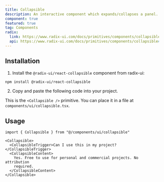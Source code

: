 ```yaml
---
title: Collapsible
description: An interactive component which expands/collapses a panel.
component: true
featured: true
tag: Components
radix:
  link: https://www.radix-ui.com/docs/primitives/components/collapsible
  api: https://www.radix-ui.com/docs/primitives/components/collapsible#api-reference
---
```


<ComponentExample src="src/components/examples/CollapsibleDemo.tsx">
  <CollapsibleDemo />
</ComponentExample>

## Installation

1. Install the `@radix-ui/react-collapsible` component from radix-ui:

```bash
npm install @radix-ui/react-collapsible
```

2. Copy and paste the following code into your project.

<ComponentSource src="src/components/ui/Collapsible.tsx" />

<Callout>

This is the `<Collapsible />` primitive. You can place it in a file at `components/ui/collapsible.tsx`.

</Callout>

## Usage

```tsx
import { Collapsible } from "@/components/ui/collapsible"
```

```tsx
<Collapsible>
  <CollapsibleTrigger>Can I use this in my project?</CollapsibleTrigger>
  <CollapsibleContent>
    Yes. Free to use for personal and commercial projects. No attribution
    required.
  </CollapsibleContent>
</Collapsible>
```
